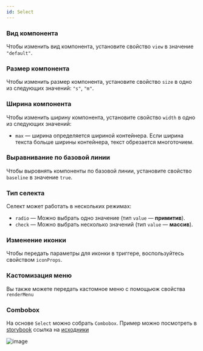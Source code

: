 ```yaml
---
id: Select
---
```










### Вид компонента

Чтобы изменить вид компонента, установите свойство `view` в значение `"default"`.

<Example
    height={300}
    component={SelectView}
    source={viewSelectSource}
/>

### Размер компонента

Чтобы изменить размер компонента, установите свойство `size` в одно из следующих значений: `"s"`, `"m"`.

<Example
    height={300}
    component={SelectSize}
    source={sizeSelectSource}
/>

### Ширина компонента

Чтобы изменить ширину компонента, установите свойство `width` в одно из следующих значений:
- `max` — ширина определяется шириной контейнера. Если ширина текста больше ширины контейнера, текст обрезается многоточием.

<Example
    height={350}
    component={SelectWidth}
    source={widthSelectSource}
/>

### Выравнивание по базовой линии

Чтобы выровнять компоненты по базовой линии, установите свойство `baseline` в значение `true`.

### Тип селекта

Селект может работать в нескольких режимах:
- `radio` — Можно выбрать одно значение (тип `value` — **примитив**).
- `check` — Можно выбрать несколько значений (тип `value` — **массив**).

<Example
    height={350}
    component={SelectType}
    source={typeSelectSource}
/>


### Изменение иконки

Чтобы передать параметры для иконки в триггере, воспользуйтесь свойством `iconProps`.

<Example
    height={300}
    component={SelectIcon}
    source={iconSelectSource}
/>

### Кастомизация меню

Вы также можете передать кастомное меню c помощьюж свойства `renderMenu`

<Example
    height={400}
    component={SelectOverriden}
    source={overridenSelectSource}
/>


### Combobox

На основе `Select` можно собрать `Combobox`.
Пример можно посмотреть в [storybook](https://lego.yandex-team.ru/components/lego/latest/?storybook=%2Fstory%2Fcontrols-select-desktop--combo-box-example)
cсылка на [исходники](https://github.yandex-team.ru/search-interfaces/frontend/tree/master/packages/lego-components/src/Select/Select.examples/ComboBox)


![image](https://jing.yandex-team.ru/files/anyatyu/2020-11-23_18-47-48.png)
